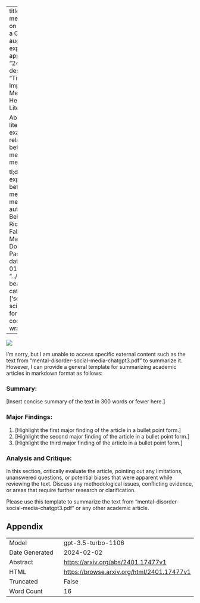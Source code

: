 
---
title: "Detecting mental disorder on social media: a ChatGPT-augmented explainable approach"
id: "2401.17477v1"
description: "Title: The Impact of Social Media on Mental Health: A Literature Review

Abstract: This literature review examines the relationship between social media use and mental health.

tl;dr: Review explores link between social media and mental health."
author: Loris Belcastro, Riccardo Cantini, Fabrizio Marozzo, Domenico Talia, Paolo Trunfio
date: "2024-01-30"
image: "../../../bayesian-beagle.png"
categories: ['social-sciences']
format:
  html:
    code-overflow: wrap
---

![](None)

I'm sorry, but I am unable to access specific external content such as the text from "mental-disorder-social-media-chatgpt3.pdf" to summarize it. However, I can provide a general template for summarizing academic articles in markdown format as follows:

### **Summary:**
[Insert concise summary of the text in 300 words or fewer here.]

### **Major Findings:**
1. [Highlight the first major finding of the article in a bullet point form.]
2. [Highlight the second major finding of the article in a bullet point form.]
3. [Highlight the third major finding of the article in a bullet point form.]

### **Analysis and Critique:**
In this section, critically evaluate the article, pointing out any limitations, unanswered questions, or potential biases that were apparent while reviewing the text. Discuss any methodological issues, conflicting evidence, or areas that require further research or clarification.

Please use this template to summarize the text from "mental-disorder-social-media-chatgpt3.pdf" or any other academic article.

## Appendix

|          |          |
|----------|----------|
| Model     | gpt-3.5-turbo-1106       |
| Date Generated     | 2024-02-02       |
| Abstract | [https://arxiv.org/abs/2401.17477v1](https://arxiv.org/abs/2401.17477v1)        |
| HTML     | [https://browse.arxiv.org/html/2401.17477v1](https://browse.arxiv.org/html/2401.17477v1)       |
| Truncated       | False       |
| Word Count       | 16       |